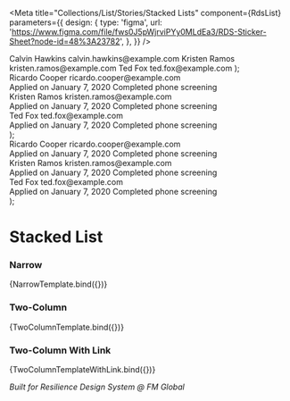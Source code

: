 
<Meta
  title="Collections/List/Stories/Stacked Lists"
  component={RdsList}
  parameters={{
    design: {
      type: 'figma',
      url: 'https://www.figma.com/file/fws0J5pWjrviPYy0MLdEa3/RDS-Sticker-Sheet?node-id=48%3A23782',
    },
  }}
/>

  <rds-list narrow type="stacked">
    <rds-list-item>
      <rds-flex gap="sm">
        <rds-flex-item>
          <rds-avatar text="CH" size="lg" />
        </rds-flex-item>
        <rds-flex-item>
          <rds-text inline size="sm" weight="medium" spacing="none">
            Calvin Hawkins
          </rds-text>
          <rds-box color="gray-500">
            <rds-text size="sm" spacing="none">
              calvin.hawkins@example.com
            </rds-text>
          </rds-box>
        </rds-flex-item>
      </rds-flex>
    </rds-list-item>
    <rds-list-item>
      <rds-flex gap="sm">
        <rds-flex-item>
          <rds-avatar text="KR" size="lg" />
        </rds-flex-item>
        <rds-flex-item>
          <rds-text inline size="sm" weight="medium" spacing="none">
            Kristen Ramos
          </rds-text>
          <rds-box color="gray-500">
            <rds-text size="sm" spacing="none">
              kristen.ramos@example.com
            </rds-text>
          </rds-box>
        </rds-flex-item>
      </rds-flex>
    </rds-list-item>
    <rds-list-item>
      <rds-flex gap="sm">
        <rds-flex-item>
          <rds-avatar text="TF" size="lg" />
        </rds-flex-item>
        <rds-flex-item>
          <rds-text inline size="sm" weight="medium" spacing="none">
            Ted Fox
          </rds-text>
          <rds-box color="gray-500">
            <rds-text size="sm" spacing="none">
              ted.fox@example.com
            </rds-text>
          </rds-box>
        </rds-flex-item>
      </rds-flex>
    </rds-list-item>
  </rds-list>
);

  <div style={{ width: '700px' }}>
    <rds-list type="stacked">
      <rds-list-item>
        <div slot="stacked-column">
          <rds-flex align-items="center" gap="sm">
            <rds-flex-item>
              <rds-avatar text="RC" size="xl" />
            </rds-flex-item>
            <rds-flex-item>
              <rds-flex height="100%" direction="column" justify-content="space-between">
                <rds-text inline size="sm" weight="medium" spacing="none">
                  Ricardo Cooper
                </rds-text>
                <rds-box color="gray-500">
                  <rds-text size="sm" spacing="none">
                    ricardo.cooper@example.com
                  </rds-text>
                </rds-box>
              </rds-flex>
            </rds-flex-item>
          </rds-flex>
        </div>
        <div slot="stacked-column">
          <rds-flex height="100%" direction="column" justify-content="space-between">
            <rds-text size="sm" spacing="sm">
              Applied on January 7, 2020
            </rds-text>
            <rds-flex gap="8px">
              <rds-box color="green-400">
                <rds-hero-icon size="lg" name="check-circle" />
              </rds-box>
              <rds-box color="gray-500">
                <rds-text size="sm" spacing="none">
                  Completed phone screening
                </rds-text>
              </rds-box>
            </rds-flex>
          </rds-flex>
        </div>
      </rds-list-item>
      <rds-list-item>
        <div slot="stacked-column">
          <rds-flex align-items="center" gap="sm">
            <rds-flex-item>
              <rds-avatar text="KR" size="xl" />
            </rds-flex-item>
            <rds-flex-item>
              <rds-flex height="100%" direction="column" justify-content="space-between">
                <rds-text inline size="sm" weight="medium" spacing="none">
                  Kristen Ramos
                </rds-text>
                <rds-box color="gray-500">
                  <rds-text size="sm" spacing="none">
                    kristen.ramos@example.com
                  </rds-text>
                </rds-box>
              </rds-flex>
            </rds-flex-item>
          </rds-flex>
        </div>
        <div slot="stacked-column">
          <rds-flex height="100%" direction="column" justify-content="space-between">
            <rds-text size="sm" spacing="sm">
              Applied on January 7, 2020
            </rds-text>
            <rds-flex gap="8px">
              <rds-box color="green-400">
                <rds-hero-icon size="lg" name="check-circle" />
              </rds-box>
              <rds-box color="gray-500">
                <rds-text size="sm" spacing="none">
                  Completed phone screening
                </rds-text>
              </rds-box>
            </rds-flex>
          </rds-flex>
        </div>
      </rds-list-item>
      <rds-list-item>
        <div slot="stacked-column">
          <rds-flex align-items="center" gap="sm">
            <rds-flex-item>
              <rds-avatar text="TF" size="xl" />
            </rds-flex-item>
            <rds-flex-item>
              <rds-flex height="100%" direction="column" justify-content="space-between">
                <rds-text inline size="sm" weight="medium" spacing="none">
                  Ted Fox
                </rds-text>
                <rds-box color="gray-500">
                  <rds-text size="sm" spacing="none">
                    ted.fox@example.com
                  </rds-text>
                </rds-box>
              </rds-flex>
            </rds-flex-item>
          </rds-flex>
        </div>
        <div slot="stacked-column">
          <rds-flex height="100%" direction="column" justify-content="space-between">
            <rds-text size="sm" spacing="sm">
              Applied on January 7, 2020
            </rds-text>
            <rds-flex gap="8px">
              <rds-box color="green-400">
                <rds-hero-icon size="lg" name="check-circle" />
              </rds-box>
              <rds-box color="gray-500">
                <rds-text size="sm" spacing="none">
                  Completed phone screening
                </rds-text>
              </rds-box>
            </rds-flex>
          </rds-flex>
        </div>
      </rds-list-item>
    </rds-list>
  </div>
);

  <div style={{ width: '700px' }}>
    <rds-list type="stacked">
      <rds-list-item href="#">
        <div slot="stacked-column">
          <rds-flex align-items="center" gap="sm">
            <rds-flex-item>
              <rds-avatar text="RC" size="xl" />
            </rds-flex-item>
            <rds-flex-item>
              <rds-flex height="100%" direction="column" justify-content="space-between">
                <rds-box color="purple-600">
                  <rds-text inline size="sm" weight="medium" spacing="none">
                    Ricardo Cooper
                  </rds-text>
                </rds-box>
                <rds-box color="gray-500">
                  <rds-text size="sm" spacing="none">
                    ricardo.cooper@example.com
                  </rds-text>
                </rds-box>
              </rds-flex>
            </rds-flex-item>
          </rds-flex>
        </div>
        <div slot="stacked-column">
          <rds-flex height="100%" direction="column" justify-content="space-between">
            <rds-text size="sm" spacing="sm">
              Applied on January 7, 2020
            </rds-text>
            <rds-flex gap="8px">
              <rds-box color="green-400">
                <rds-hero-icon size="lg" name="check-circle" />
              </rds-box>
              <rds-box color="gray-500">
                <rds-text size="sm" spacing="none">
                  Completed phone screening
                </rds-text>
              </rds-box>
            </rds-flex>
          </rds-flex>
        </div>
      </rds-list-item>
      <rds-list-item href="#">
        <div slot="stacked-column">
          <rds-flex align-items="center" gap="sm">
            <rds-flex-item>
              <rds-avatar text="KR" size="xl" />
            </rds-flex-item>
            <rds-flex-item>
              <rds-flex height="100%" direction="column" justify-content="space-between">
                <rds-box color="purple-600">
                  <rds-text inline size="sm" weight="medium" spacing="none">
                    Kristen Ramos
                  </rds-text>
                </rds-box>
                <rds-box color="gray-500">
                  <rds-text size="sm" spacing="none">
                    kristen.ramos@example.com
                  </rds-text>
                </rds-box>
              </rds-flex>
            </rds-flex-item>
          </rds-flex>
        </div>
        <div slot="stacked-column">
          <rds-flex height="100%" direction="column" justify-content="space-between">
            <rds-text size="sm" spacing="sm">
              Applied on January 7, 2020
            </rds-text>
            <rds-flex gap="8px">
              <rds-box color="green-400">
                <rds-hero-icon size="lg" name="check-circle" />
              </rds-box>
              <rds-box color="gray-500">
                <rds-text size="sm" spacing="none">
                  Completed phone screening
                </rds-text>
              </rds-box>
            </rds-flex>
          </rds-flex>
        </div>
      </rds-list-item>
      <rds-list-item href="#">
        <div slot="stacked-column">
          <rds-flex align-items="center" gap="sm">
            <rds-flex-item>
              <rds-avatar text="TF" size="xl" />
            </rds-flex-item>
            <rds-flex-item>
              <rds-flex height="100%" direction="column" justify-content="space-between">
                <rds-box color="purple-600">
                  <rds-text inline size="sm" weight="medium" spacing="none">
                    Ted Fox
                  </rds-text>
                </rds-box>
                <rds-box color="gray-500">
                  <rds-text size="sm" spacing="none">
                    ted.fox@example.com
                  </rds-text>
                </rds-box>
              </rds-flex>
            </rds-flex-item>
          </rds-flex>
        </div>
        <div slot="stacked-column">
          <rds-flex height="100%" direction="column" justify-content="space-between">
            <rds-text size="sm" spacing="sm">
              Applied on January 7, 2020
            </rds-text>
            <rds-flex gap="8px">
              <rds-box color="green-400">
                <rds-hero-icon size="lg" name="check-circle" />
              </rds-box>
              <rds-box color="gray-500">
                <rds-text size="sm" spacing="none">
                  Completed phone screening
                </rds-text>
              </rds-box>
            </rds-flex>
          </rds-flex>
        </div>
      </rds-list-item>
    </rds-list>
  </div>
);

# Stacked List

### Narrow

<Canvas>
  <Story name="Narrow">{NarrowTemplate.bind({})}</Story>
</Canvas>

### Two-Column

<Canvas>
  <Story name="Two-Column">{TwoColumnTemplate.bind({})}</Story>
</Canvas>

### Two-Column With Link

<Canvas>
  <Story name="Two-Column With Link">{TwoColumnTemplateWithLink.bind({})}</Story>
</Canvas>

_Built for Resilience Design System @ FM Global_
